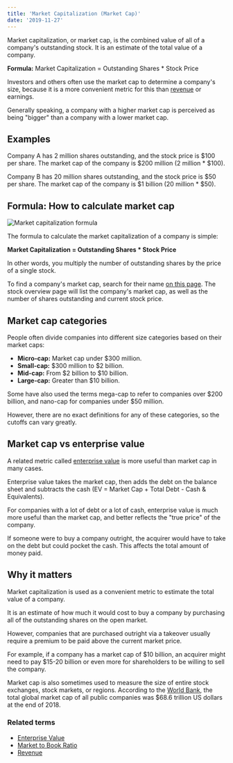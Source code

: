 ---
title: 'Market Capitalization (Market Cap)'
date: '2019-11-27'
---

Market capitalization, or market cap, is the combined value of all of a company's outstanding stock. It is an estimate of the total value of a company.

**Formula:** Market Capitalization = Outstanding Shares \* Stock Price

Investors and others often use the market cap to determine a company's size, because it is a more convenient metric for this than [revenue](/term/revenue/) or earnings.

Generally speaking, a company with a higher market cap is perceived as being "bigger" than a company with a lower market cap.

## Examples

Company A has 2 million shares outstanding, and the stock price is $100 per share. The market cap of the company is $200 million (2 million \* $100).

Company B has 20 million shares outstanding, and the stock price is $50 per share. The market cap of the company is $1 billion (20 million \* $50).

## Formula: How to calculate market cap

![Market capitalization formula](https://stockanalysis.com/wp-content/uploads/2019/11/market-capitalization-formula.png)

The formula to calculate the market capitalization of a company is simple:

**Market Capitalization = Outstanding Shares \* Stock Price**

In other words, you multiply the number of outstanding shares by the price of a single stock.

To find a company's market cap, search for their name [on this page](/stocks/). The stock overview page will list the company's market cap, as well as the number of shares outstanding and current stock price.

## Market cap categories

People often divide companies into different size categories based on their market caps:

-  **Micro-cap:** Market cap under $300 million.
-  **Small-cap:** $300 million to $2 billion.
-  **Mid-cap:** From $2 billion to $10 billion.
-  **Large-cap:** Greater than $10 billion.

Some have also used the terms mega-cap to refer to companies over $200 billion, and nano-cap for companies under $50 million.

However, there are no exact definitions for any of these categories, so the cutoffs can vary greatly.

## Market cap vs enterprise value

A related metric called [enterprise value](/term/enterprise-value/) is more useful than market cap in many cases.

Enterprise value takes the market cap, then adds the debt on the balance sheet and subtracts the cash (EV = Market Cap + Total Debt - Cash & Equivalents).

For companies with a lot of debt or a lot of cash, enterprise value is much more useful than the market cap, and better reflects the "true price" of the company.

If someone were to buy a company outright, the acquirer would have to take on the debt but could pocket the cash. This affects the total amount of money paid.

## Why it matters

Market capitalization is used as a convenient metric to estimate the total value of a company.

It is an estimate of how much it would cost to buy a company by purchasing all of the outstanding shares on the open market.

However, companies that are purchased outright via a takeover usually require a premium to be paid above the current market price.

For example, if a company has a market cap of $10 billion, an acquirer might need to pay $15-20 billion or even more for shareholders to be willing to sell the company.

Market cap is also sometimes used to measure the size of entire stock exchanges, stock markets, or regions. According to the [World Bank](https://data.worldbank.org/indicator/CM.MKT.LCAP.CD), the total global market cap of all public companies was $68.6 trillion US dollars at the end of 2018.

### Related terms

-  [Enterprise Value](/term/enterprise-value/)
-  [Market to Book Ratio](/term/market-to-book-ratio/)
-  [Revenue](/term/revenue/)
